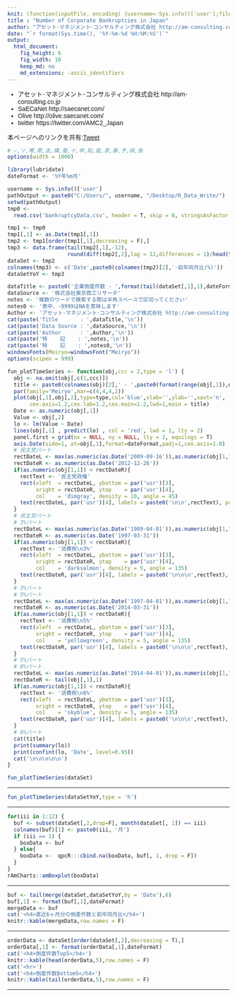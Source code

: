 ```yaml
---
knit: (function(inputFile, encoding) {username<-Sys.info()['user'];fileName<-'defaultPath.csv';pathToFile <-paste0('C:/Users/', username,'/Desktop/pathToCSV/');setwd(pathToFile);buf0<-read.csv(fileName,header = F,skip = 0,stringsAsFactor = F,check.names = F,fileEncoding = 'utf-8');timeStamp<-format(Sys.time(),'%Y%m%d%H%M%S');rmarkdown::render(inputFile, encoding = encoding, output_file = paste0('C:/Users/',username,buf0[2,1],'charts/','am-consulting.co.jp-bankruptcyData.html')) })
title : "Number of Corporate Bankruptcies in Japan"
author: "アセット･マネジメント･コンサルティング株式会社 http://am-consulting.co.jp"
date: "`r format(Sys.time(), '%Y-%m-%d %H:%M:%S')`"
output: 
  html_document:
    fig_height: 6
    fig_width: 10
    keep_md: no
    md_extensions: -ascii_identifiers 
---
```

<link href="http://knowledgevault.saecanet.com/components/rmarkdown-html.css" rel="stylesheet"> 
<style>
body{font-family:'Hiragino Kaku Gothic Pro','Meiryo UI',Verdana,sans-serif;}
.main-container {max-width: 1000px; margin-left: auto; margin-right: auto; }
table{white-space: nowrap;}
td.negative {color : red;}
</style>
<script>
<!-- # Reference http://www.hanselman.com/blog/MakingNegativeNumbersTurnRedUsingCSSAndJavascript.aspx -->
function MakeNegative() {
  TDs = document.getElementsByTagName('td');
  for (var i=0; i<TDs.length; i++) {
    var temp = TDs[i];
    if (temp.firstChild.nodeValue.indexOf('-') == 0) temp.className = "negative";
  }
}
</script>

- アセット･マネジメント･コンサルティング株式会社 http://am-consulting.co.jp
- SaECaNet http://saecanet.com/
- Olive http://olive.saecanet.com/
- twitter https://twitter.com/AMC2_Japan

本ページへのリンクを共有:<a href="https://twitter.com/share" class="twitter-share-button" data-via="AMC2_Japan" data-size="large">Tweet</a> <script>!function(d,s,id){var js,fjs=d.getElementsByTagName(s)[0],p=/^http:/.test(d.location)?'http':'https';if(!d.getElementById(id)){js=d.createElement(s);js.id=id;js.src=p+'://platform.twitter.com/widgets.js';fjs.parentNode.insertBefore(js,fjs);}}(document, 'script', 'twitter-wjs');</script>

```r
# ―,ソ,噂,欺,圭,構,蚕,十,申,貼,能,表,暴,予,禄,兔
options(width = 1000)
```

```r
library(lubridate)
dateFormat <- '%Y年%m月'
```

```r
username <- Sys.info()['user']
pathOutput <- paste0("C:/Users/", username, "/Desktop/R_Data_Write/")
setwd(pathOutput)
tmp0 <-
  read.csv('bankruptcyData.csv', header = T, skip = 0, stringsAsFactor = F, na.strings = c("", "***"), check.names = F, fileEncoding = "cp932")
```

```r
tmp1 <- tmp0
tmp1[,1] <- as.Date(tmp1[,1])
tmp2 <- tmp1[order(tmp1[,1],decreasing = F),]
tmp3 <- data.frame(tail(tmp2[,1],-12),
                   round(diff(tmp2[,2],lag = 12,differences = 1)/head(tmp2[,2],-12)*100,1),check.names = F,stringsAsFactors = F)
dataSet <- tmp2
colnames(tmp3) <- c('Date',paste0(colnames(tmp2)[2],'-前年同月比(%)'))
dataSetYoY <- tmp3
```

```r
dataTitle <- paste0('企業倒産件数 - ',format(tail(dataSet[,1],1),dateFormat))
dataSource <- '株式会社東京商工リサーチ'
notes <- '複数のワードで検索する際は半角スペースで区切ってください'
notes0 <- '表中、-9999はNAを意味します'
Author <- 'アセット･マネジメント･コンサルティング株式会社 http://am-consulting.co.jp'
cat(paste('Title       : ',dataTitle,'\n'))
cat(paste('Data Source : ',dataSource,'\n'))
cat(paste('Author      : ',Author,'\n'))
cat(paste('特    記    : ',notes,'\n'))
cat(paste('特    記    : ',notes0,'\n'))
windowsFonts(Meiryo=windowsFont("Meiryo"))
options(scipen = 999)
```

```r
fun_plotTimeSeries <- function(obj,ccc = 2,type = 'l') {
  obj <- na.omit(obj[,c(1,ccc)])
  title <- paste0(colnames(obj)[2],' - ',paste0(format(range(obj[,1]),dateFormat),collapse = '~'),'\nデータ出所:',dataSource)  
  par(family='Meiryo',mar=c(4,4,4,2))
  plot(obj[,1],obj[,2],type=type,col='blue',xlab='',ylab='',xaxt='n',
       cex.axis=1.2,cex.lab=1.2,cex.main=1.2,lwd=1,main = title)
  Date <- as.numeric(obj[,1])
  Value <- obj[,2]
  lo <- lm(Value ~ Date)
  lines(obj[,1] , predict(lo) , col = 'red', lwd = 1, lty = 2)
  panel.first = grid(nx = NULL, ny = NULL, lty = 2, equilogs = T)
  axis.Date(side=1, at=obj[,1],format=dateFormat,padj=1,cex.axis=1.0)
  # 民主党パート
  rectDateL <- max(as.numeric(as.Date('2009-09-16')),as.numeric(obj[1,1]))
  rectDateR <- as.numeric(as.Date('2012-12-26'))
  if(as.numeric(obj[1,1]) < rectDateR){
    rectText <- '民主党政権'
    rect(xleft  = rectDateL, ybottom = par('usr')[3], 
         xright = rectDateR, ytop    = par('usr')[4], 
         col    = 'dimgray', density = 10, angle = 45)
    text(rectDateL, par('usr')[4], labels = paste0('\n\n',rectText), pos = 4)
  }
  # 民主党パート
  # 3%パート
  rectDateL <- max(as.numeric(as.Date('1989-04-01')),as.numeric(obj[1,1]))
  rectDateR <- as.numeric(as.Date('1997-03-31'))
  if(as.numeric(obj[1,1]) < rectDateR){
    rectText <- '消費税\n3%'
    rect(xleft  = rectDateL, ybottom = par('usr')[3], 
         xright = rectDateR, ytop    = par('usr')[4], 
         col    = 'darksalmon', density = 5, angle = 135)
    text(rectDateR, par('usr')[4], labels = paste0('\n\n\n',rectText), pos = 2)
  }
  # 3%パート
  # 5%パート
  rectDateL <- max(as.numeric(as.Date('1997-04-01')),as.numeric(obj[1,1]))
  rectDateR <- as.numeric(as.Date('2014-03-31'))
  if(as.numeric(obj[1,1]) < rectDateR){
    rectText <- '消費税\n5%'
    rect(xleft  = rectDateL, ybottom = par('usr')[3], 
         xright = rectDateR, ytop    = par('usr')[4], 
         col    = 'yellowgreen', density = 5, angle = 135)
    text(rectDateR, par('usr')[4], labels = paste0('\n\n\n',rectText), pos = 2)
  }
  # 5%パート
  # 8%パート
  rectDateL <- max(as.numeric(as.Date('2014-04-01')),as.numeric(obj[1,1]))
  rectDateR <- tail(obj[,1],1)
  if(as.numeric(obj[1,1]) < rectDateR){
    rectText <- '消費税\n8%'
    rect(xleft  = rectDateL, ybottom = par('usr')[3], 
         xright = rectDateR, ytop    = par('usr')[4], 
         col    = 'skyblue', density = 5, angle = 135)
    text(rectDateR, par('usr')[4], labels = paste0('\n\n\n',rectText), pos = 2)
  }
  # 8%パート
  cat(title)
  print(summary(lo))
  print(confint(lo, 'Date', level=0.95))
  cat('\n\n\n\n\n')
}
```

```r
fun_plotTimeSeries(dataSet)
```

***

```r
fun_plotTimeSeries(dataSetYoY,type = 'h')
```

***

```r
for(iii in 1:12) {
  buf <- subset(dataSet[,2,drop=F], month(dataSet[, 1]) == iii)
  colnames(buf)[1] <- paste0(iii, '月')
  if (iii == 1) {
    boxData <- buf
  } else{
    boxData <-  qpcR:::cbind.na(boxData, buf[, 1, drop = F])
  }
}
rAmCharts::amBoxplot(boxData)
```

***

```r
buf <- tail(merge(dataSet,dataSetYoY,by = 'Date'),6)
buf[,1] <- format(buf[,1],dateFormat)
mergeData <- buf
cat('<h4>直近6ヶ月分の倒産件数と前年同月比</h4>')
knitr::kable(mergeData,row.names = F)
```

***

```r
orderData <- dataSet[order(dataSet[,2],decreasing = T),]
orderData[,1] <- format(orderData[,1],dateFormat)
cat('<h4>倒産件数Top5</h4>')
knitr::kable(head(orderData,5),row.names = F)
cat('<hr>')
cat('<h4>倒産件数Bottom5</h4>')
knitr::kable(tail(orderData,5),row.names = F)
```

***
<script>MakeNegative()</script>
<script>
  (function(i,s,o,g,r,a,m){i['GoogleAnalyticsObject']=r;i[r]=i[r]||function(){
  (i[r].q=i[r].q||[]).push(arguments)},i[r].l=1*new Date();a=s.createElement(o),
  m=s.getElementsByTagName(o)[0];a.async=1;a.src=g;m.parentNode.insertBefore(a,m)
  })(window,document,'script','https://www.google-analytics.com/analytics.js','ga');

  ga('create', 'UA-3077339-5', 'auto');
  ga('send', 'pageview');

</script>
